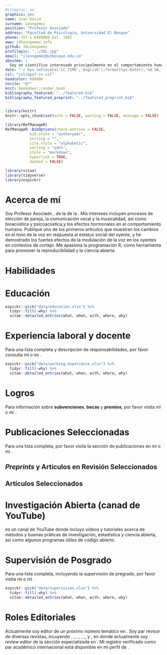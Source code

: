 ```yaml
---
#citeproc: no
graphics: yes
name: Juan David
surname: Leongómez
position: "Profesor Asociado"
address: "Facultad de Psicología, Universidad El Bosque"
phone: +57-1 6489000 Ext. 1901
www: jdleongomez.info
github: JDLeongomez
profilepic: "../JDL.jpg"
email: "jleongomez@unbosque.edu.co"
aboutme: |
  Soy un científico interesado principalmente en el comportamiento humano, así como en los métodos cuantitativos y la ciencia reproducible.
date: "`r Sys.setlocale('LC_TIME','English');format(Sys.Date(),'%d %B, %Y')`"
csl: "csl/apa7-cv.csl"
headcolor: 008080
nocite: "@*"
knit: bookdown::render_book
bibliography_featured: "../featured.bib"
bibliography_featured_preprint: "../featured_preprint.bib"
---
```


```r
library(knitr)
knitr::opts_chunk$set(echo = FALSE, warning = FALSE, message = FALSE)

library(RefManageR)
RefManageR::BibOptions(check.entries = FALSE,
           bib.style = "authoryear",
           sorting = "",
           cite.style = "alphabetic",
           sorting = "ydnt",
           style = "markdown",
           hyperlink = TRUE,
           dashed = FALSE)

library(vitae)
library(tidyverse)
library(ezpickr)
```

# Acerca de mí

Soy Profesor Asociado [\textcolor{teal}{Laboratorio de Análisis del Comportamiento Humano (LACH)}](https://sites.google.com/unbosque.edu.co/lach-es), de la [\textcolor{teal}{Facultad de Psicología}](https://www.uelbosque.edu.co/psicologia) de la [\textcolor{teal}{Universidad El Bosque}](https://www.uelbosque.edu.co/). Mis intereses incluyen procesos de elección de pareja, la comunicación vocal y la musicalidad, así como bioacústica y psicoacústica,y los efectos hormonales en el comportamiento humano. Publiqué uno de los primeros artículos que muestran los cambios en el tono de la voz en respuesta al estatus social del oyente, y he demostrado los fuertes efectos de la modulación de la voz en los oyentes en contextos de cortejo. Me apasiona la programación R, como herramienta para promover la reproducibilidad y la ciencia abierta.

# Habilidades

\begin{cvskills}
  \cvskill
    {Programación}
    {R (avanzado: todo el procesamiento de datos, análisis, diagramas y tablas -e incluso esta HV- hechas en R)}

  \cvskill
    {Informes reproducibles}
    {Markdown/Rmarkdown (incluyendo {\fontfamily{cmr}\selectfont\LaTeX} y HTML\faHtml5)}

  \cvskill
    {Investigación Cuantitativa}
    {Modelos lineales generales y generalizados, modelos de efectos mixtos, selección y promediación de modelos}

  \cvskill
    {Software}
    {R, RStudio, Praat, Audacity, InkScape, Mendeley, Zotero}

  \cvskill
    {Idiomas}
    {Inglés/Español}
\end{cvskills}

# Educación

```r
ezpickr::pick("data/education.xlsx") %>%
  tidyr::fill(-why) %>%
  vitae::detailed_entries(what, when, with, where, why)
```

# Experiencia laboral y docente

Para una lista completa y descripción de responsabilidades, por favor consulta mi [\textcolor{teal}{sitio web}](https://jdleongomez.info/es/#experience) o mi [\textcolor{teal}{CV detallada}](https://jdleongomez.info/es/files/jdl_cv_es.pdf).

```r
ezpickr::pick("data/working-experience.xlsx") %>%
  tidyr::fill(-why) %>%
  vitae::detailed_entries(what, when, with, where, why)
```

# Logros
Para información sobre **subvenciones**, **becas** y **premios**, por favor visita mi [\textcolor{teal}{sitio web}](https://jdleongomez.info/es/#accomplishments) o mi [\textcolor{teal}{CV detallada}](https://jdleongomez.info/es/files/jdl_cv_es.pdf).

# Publicaciones Seleccionadas

Para una lista completa, por favor visita la sección de publicaciones en mi [\textcolor{teal}{sitio web}](https://jdleongomez.info/es/publication/) o mi [\textcolor{teal}{CV detallada}](https://jdleongomez.info/es/files/jdl_cv_es.pdf).

## *Preprints* y Artículos en Revisión Seleccionados

\begingroup
\setlength{\parindent}{-0.5in}
\setlength{\leftskip}{0.5in}

::: {#refs_featured_preprint}
:::
\endgroup

## Artículos Seleccionados

\begingroup
\setlength{\parindent}{-0.5in}
\setlength{\leftskip}{0.5in}

::: {#refs_featured}
:::
\endgroup

# Investigación Abierta (canad de YouTube)

[\textcolor{teal}{Investigación Abierta}](https://www.youtube.com/user/juanleongomez/featured) es un canal de YouTube donde incluyo videos y tutoriales acerca de métodos y buenas práticas de investigación, estadística y ciencia abierta, así como algunos programas útiles de código abierto.


# Supervisión de Posgrado

Para una lista completa, incluyendo la supervisión de pregrado, por favor visita mi [\textcolor{teal}{sitio web}](https://jdleongomez.info/es/team/#students) o mi [\textcolor{teal}{CV detallada}](https://jdleongomez.info/es/files/jdl_cv_es.pdf).

```r
ezpickr::pick("data/supervision.xlsx") %>%
  tidyr::fill(-why) %>%
  vitae::detailed_entries(what, when, with, where, why)
```

# Roles Editoriales

Actualmente soy editor de un próximo número temático en [\textcolor{teal}{Philosophical Transactions B}](https://royalsocietypublishing.org/journal/rstb). Soy par revisor de diversas revistas, incuyendo [\textcolor{teal}{Proceedings of the Royal Society B}](https://royalsocietypublishing.org/journal/rspb), [\textcolor{teal}{Royal Society Open Science}](https://royalsocietypublishing.org/journal/rsos), [\textcolor{teal}{Evolution and Human Behavior}](https://www.sciencedirect.com/journal/evolution-and-human-behavior), [\textcolor{teal}{Scientific Reports}](https://www.nature.com/srep/), [\textcolor{teal}{Basic and Applied Social Psychology}](https://www.tandfonline.com/toc/hbas20/current),
[\textcolor{teal}{Cortex}](https://www.journals.elsevier.com/cortex),[\textcolor{teal}{Perception}](https://journals.sagepub.com/home/pec), y [\textcolor{teal}{Frontiers in Psychology}](https://www.frontiersin.org/journals/psychology), en donde actualmente soy *review editor* de la sección especializada en [\textcolor{teal}{Psicología Evolutiva}](https://www.frontiersin.org/journals/psychology/sections/evolutionary-psychology). Mi registro verificado como par académico internacional está disponible en mi perfil de [\textcolor{teal}{Publons}](https://publons.com/researcher/1333339/juan-david-leongomez/).

<!-- *`r Sys.Date()`* -->
